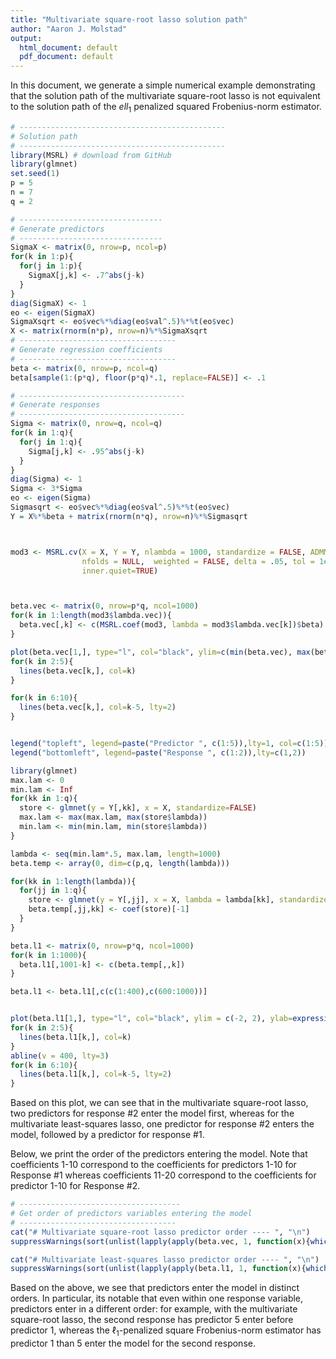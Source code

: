 ```yaml
---
title: "Multivariate square-root lasso solution path"
author: "Aaron J. Molstad"
output:
  html_document: default
  pdf_document: default
---
```


In this document, we generate a simple numerical example demonstrating that the solution path of the multivariate square-root lasso is not equivalent to the solution path of the $ell_1$ penalized squared Frobenius-norm estimator. 

```r
# ----------------------------------------------  
# Solution path  
# ----------------------------------------------
library(MSRL) # download from GitHub
library(glmnet) 
set.seed(1)
p = 5
n = 7
q = 2

# --------------------------------
# Generate predictors
# --------------------------------
SigmaX <- matrix(0, nrow=p, ncol=p)
for(k in 1:p){
  for(j in 1:p){
    SigmaX[j,k] <- .7^abs(j-k)
  }
}
diag(SigmaX) <- 1
eo <- eigen(SigmaX)
SigmaXsqrt <- eo$vec%*%diag(eo$val^.5)%*%t(eo$vec)
X <- matrix(rnorm(n*p), nrow=n)%*%SigmaXsqrt
# -----------------------------------
# Generate regression coefficients
# -----------------------------------
beta <- matrix(0, nrow=p, ncol=q)
beta[sample(1:(p*q), floor(p*q)*.1, replace=FALSE)] <- .1

# -------------------------------------
# Generate responses
# -------------------------------------
Sigma <- matrix(0, nrow=q, ncol=q)
for(k in 1:q){
  for(j in 1:q){
    Sigma[j,k] <- .95^abs(j-k)
  }
}
diag(Sigma) <- 1
Sigma <- 3*Sigma
eo <- eigen(Sigma)
Sigmasqrt <- eo$vec%*%diag(eo$val^.5)%*%t(eo$vec)
Y = X%*%beta + matrix(rnorm(n*q), nrow=n)%*%Sigmasqrt



mod3 <- MSRL.cv(X = X, Y = Y, nlambda = 1000, standardize = FALSE, ADMM = FALSE, 
                nfolds = NULL,  weighted = FALSE, delta = .05, tol = 1e-14, quiet = TRUE, 
                inner.quiet=TRUE)



beta.vec <- matrix(0, nrow=p*q, ncol=1000)
for(k in 1:length(mod3$lambda.vec)){
  beta.vec[,k] <- c(MSRL.coef(mod3, lambda = mod3$lambda.vec[k])$beta)
}

plot(beta.vec[1,], type="l", col="black", ylim=c(min(beta.vec), max(beta.vec)),  ylab=expression(beta), xlab=expression(paste(lambda, " index", "\n")), main="Multivariate square-root lasso path")
for(k in 2:5){
  lines(beta.vec[k,], col=k)
}

for(k in 6:10){
  lines(beta.vec[k,], col=k-5, lty=2)
}


legend("topleft", legend=paste("Predictor ", c(1:5)),lty=1, col=c(1:5))
legend("bottomleft", legend=paste("Response ", c(1:2)),lty=c(1,2))

```



```r
library(glmnet)
max.lam <- 0
min.lam <- Inf
for(kk in 1:q){
  store <- glmnet(y = Y[,kk], x = X, standardize=FALSE)
  max.lam <- max(max.lam, max(store$lambda))
  min.lam <- min(min.lam, min(store$lambda))
}

lambda <- seq(min.lam*.5, max.lam, length=1000)
beta.temp <- array(0, dim=c(p,q, length(lambda)))

for(kk in 1:length(lambda)){
  for(jj in 1:q){
    store <- glmnet(y = Y[,jj], x = X, lambda = lambda[kk], standardize=FALSE)
    beta.temp[,jj,kk] <- coef(store)[-1]
  }
}

beta.l1 <- matrix(0, nrow=p*q, ncol=1000)
for(k in 1:1000){
  beta.l1[,1001-k] <- c(beta.temp[,,k])
}

beta.l1 <- beta.l1[,c(c(1:400),c(600:1000))]


plot(beta.l1[1,], type="l", col="black", ylim = c(-2, 2), ylab=expression(beta), xlab=expression(paste(lambda, " index", "\n")), main="L1-penalized least-squares path")
for(k in 2:5){
  lines(beta.l1[k,], col=k)
}
abline(v = 400, lty=3)
for(k in 6:10){
  lines(beta.l1[k,], col=k-5, lty=2)
}

```


Based on this plot, we can see that in the multivariate square-root lasso, two predictors for response $\#2$ enter the model first, whereas for the multivariate least-squares lasso, one predictor for response $\#2$ enters the model, followed by a predictor for response $\#1$.


Below, we print the order of the predictors entering the model. Note that coefficients 1-10 correspond to the coefficients for predictors 1-10 for Response \#1 whereas coefficients 11-20 correspond to the coefficients for predictor 1-10 for Response \#2.
```r
# ------------------------------------
# Get order of predictors variables entering the model 
# -----------------------------------
cat("# Multivariate square-root lasso predictor order ---- ", "\n")
suppressWarnings(sort(unlist(lapply(apply(beta.vec, 1, function(x){which(x!=0)}), min)), decreasing=FALSE, index=TRUE)$ix)

cat("# Multivariate least-squares lasso predictor order ---- ", "\n")
suppressWarnings(sort(unlist(lapply(apply(beta.l1, 1, function(x){which(x!=0)}), min)), decreasing=FALSE, index=TRUE)$ix)
```
Based on the above, we see that predictors enter the model in distinct orders. In particular, its notable that even within one response variable, predictors enter in a different order: for example, with the multivariate square-root lasso, the second response has predictor 5 enter before predictor 1, whereas the $\ell_1$-penalized square Frobenius-norm estimator has predictor 1 than 5 enter the model for the second response. 